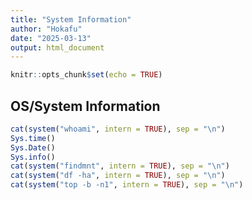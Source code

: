 ```yaml
---
title: "System Information"
author: "Hokafu"
date: "2025-03-13"
output: html_document
---
```


```r
knitr::opts_chunk$set(echo = TRUE)
```

## OS/System Information

```r
cat(system("whoami", intern = TRUE), sep = "\n")
Sys.time()
Sys.Date()
Sys.info()
cat(system("findmnt", intern = TRUE), sep = "\n")
cat(system("df -ha", intern = TRUE), sep = "\n")
cat(system("top -b -n1", intern = TRUE), sep = "\n")
```
